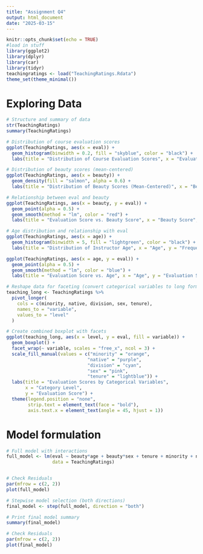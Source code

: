 ---
title: "Assignment Q4"
output: html_document
date: "2025-03-15"
---

```{r setup, include=FALSE}
knitr::opts_chunk$set(echo = TRUE)
#load in stuff
library(ggplot2)
library(dplyr)
library(car)
library(tidyr)
teachingratings <- load("TeachingRatings.Rdata")
theme_set(theme_minimal())
```


# Exploring Data
```{r}
# Structure and summary of data
str(TeachingRatings)
summary(TeachingRatings)

# Distribution of course evaluation scores
ggplot(TeachingRatings, aes(x = eval)) +
  geom_histogram(binwidth = 0.2, fill = "skyblue", color = "black") +
  labs(title = "Distribution of Course Evaluation Scores", x = "Evaluation Score", y = "Frequency")

# Distribution of beauty scores (mean-centered)
ggplot(TeachingRatings, aes(x = beauty)) +
  geom_density(fill = "salmon", alpha = 0.6) +
  labs(title = "Distribution of Beauty Scores (Mean-Centered)", x = "Beauty Score")

# Relationship between eval and beauty
ggplot(TeachingRatings, aes(x = beauty, y = eval)) +
  geom_point(alpha = 0.5) +
  geom_smooth(method = "lm", color = "red") +
  labs(title = "Evaluation Score vs. Beauty Score", x = "Beauty Score", y = "Evaluation Score")

# Age distribution and relationship with eval
ggplot(TeachingRatings, aes(x = age)) +
  geom_histogram(binwidth = 5, fill = "lightgreen", color = "black") +
  labs(title = "Distribution of Instructor Age", x = "Age", y = "Frequency")

ggplot(TeachingRatings, aes(x = age, y = eval)) +
  geom_point(alpha = 0.5) +
  geom_smooth(method = "lm", color = "blue") +
  labs(title = "Evaluation Score vs. Age", x = "Age", y = "Evaluation Score")

# Reshape data for faceting (convert categorical variables to long format)
teaching_long <- TeachingRatings %>%
  pivot_longer(
    cols = c(minority, native, division, sex, tenure),
    names_to = "variable",
    values_to = "level"
  )

# Create combined boxplot with facets
ggplot(teaching_long, aes(x = level, y = eval, fill = variable)) +
  geom_boxplot() +
  facet_wrap(~ variable, scales = "free_x", ncol = 3) +
  scale_fill_manual(values = c("minority" = "orange",
                              "native" = "purple",
                              "division" = "cyan",
                              "sex" = "pink",
                              "tenure" = "lightblue")) +
  labs(title = "Evaluation Scores by Categorical Variables",
       x = "Category Level",
       y = "Evaluation Score") +
  theme(legend.position = "none",
        strip.text = element_text(face = "bold"),
        axis.text.x = element_text(angle = 45, hjust = 1))
```
# Model formulation
```{r}

# Full model with interactions
full_model <- lm(eval ~ beauty*age + beauty*sex + tenure + minority + native + division, 
                 data = TeachingRatings)


# Check Residuals
par(mfrow = c(2, 2))
plot(full_model)

# Stepwise model selection (both directions)
final_model <- step(full_model, direction = "both")

# Print final model summary
summary(final_model)

# Check Residuals
par(mfrow = c(2, 2))
plot(final_model)
```